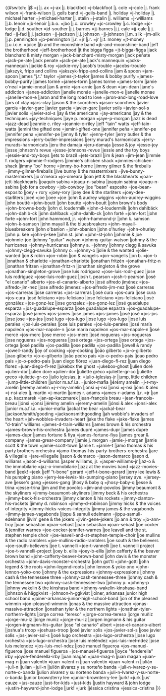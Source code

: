 <noinclude>
{{notice|This is a subtemplate of BillboardDecode, and should not be called directly}}</noinclude><includeonly>{{#switch:{{lc:{{{1}}}}}
|j$ =j
|j. ax =j-ax
|j. blackfoot =j-blackfoot
|j. cole =j-cole
|j. frank wilson =j-frank-wilson
|j. geils band =j-geils-band
|j. holiday =j-holiday
|j. michael harter =j-michael-harter
|j. stalin =j-stalin
|j. williams =j-williams
|j.b. lenoir =jb-lenoir
|j.b.o. =jbo
|j.c. crowley =jc-crowley
|j.c. lodge =jc-lodge
|j.d. souther =jd-souther
|j.j. barnes =jj-barnes
|j.j. cale =jj-cale
|j.j. fad =jj-fad
|j.j. jackson =jj-jackson
|j.j. johnson =jj-johnson
|j.m. silk =jm-silk
|j.p. pennington =jp-pennington
|j.r. =jr
|j.r. =jr
|j.t. money =jt-money
|j.u.i.c.e. =juice
|jb and the moonshine band =jb-and-moonshine-band
|jeff the brotherhood =jeff-brotherhood
|jt the bigga figga =jt-bigga-figga
|jack blanchard & misty morgan =jack-blanchard-misty-morgan
|jack peñate =jack-pe-ate
|jack penate =jack-pe-ate
|jack's mannequin =jacks-mannequin
|jackie & roy =jackie-roy
|jacob's trouble =jacobs-trouble
|jakszyk, fripp and collins =jakszyk-fripp-and-collins
|jam & spoon =jam-spoon
|james "j.t." taylor =james-jt-taylor
|james & bobby purify =james-bobby-purify
|james tormé =james-torm
|james torme =james-torm
|jamie o'neal =jamie-oneal
|jan & arnie =jan-arnie
|jan & dean =jan-dean
|jane's addiction =janes-addiction
|janelle monáe =janelle-mon-e
|janelle monae =janelle-mon-e
|jaron and the long road to love =jaron-and-long-road-love
|jars of clay =jars-clay
|jason & the scorchers =jason-scorchers
|javier garcía =javier-garc
|javier garcia =javier-garc
|javier solís =javier-sol-s
|javier solis =javier-sol-s
|jay & the americans =jay-americans
|jay & the techniques =jay-techniques
|jaye p. morgan =jaye-p-morgan
|jazz is dead =jazz-dead
|jeannie c. riley =jeannie-c-riley
|jeff "tain" watts =jeff-tain-watts
|jemini the gifted one =jemini-gifted-one
|jennifer peña =jennifer-pe
|jennifer pena =jennifer-pe
|jenny & tyler =jenny-tyler
|jerry butler & the impressions =jerry-butler-impressions
|jerry murad's harmonicats =jerry-murads-harmonicats
|jeru the damaja =jeru-damaja
|jesse & joy =jesse-joy
|jesse johnson's revue =jesse-johnsons-revue
|jessie and the toy boys =jessie-and-toy-boys
|jets to brazil =jets-brazil
|jim & jean =jim-jean
|jimmie f. rodgers =jimmie-f-rodgers
|jimmie's chicken shack =jimmies-chicken-shack
|jimmy "bo" horne =jimmy-bo-horne
|jimmy gilmer & the fireballs =jimmy-gilmer-fireballs
|jive bunny & the mastermixers =jive-bunny-mastermixers
|jo o'meara =jo-omeara
|joan jett & the blackhearts =joan-jett-blackhearts
|joaquín sabina =joaqu-n-sabina
|joaquin sabina =joaqu-n-sabina
|job for a cowboy =job-cowboy
|joe "bean" esposito =joe-bean-esposito
|joey + rory =joey-rory
|joey dee & the starliters =joey-dee-starliters
|joeé =joe
|joee =joe
|john & audrey wiggins =john-audrey-wiggins
|john boutté =john-boutt
|john boutte =john-boutt
|john brown's body =john-browns-body
|john d. loudermilk =john-d-loudermilk
|john dahlbäck =john-dahlb-ck
|john dahlback =john-dahlb-ck
|john forté =john-fort
|john forte =john-fort
|john hammond, jr. =john-hammond-jr
|john k. samson =john-k-samson
|john mayall & the bluesbreakers =john-mayall-bluesbreakers
|john o'banion =john-obanion
|john o'hurley =john-ohurley
|john p. kee =john-p-kee
|john st. john =john-st-john
|johnnie & joe =johnnie-joe
|johnny "guitar" watson =johnny-guitar-watson
|johnny & the hurricanes =johnny-hurricanes
|johnny a. =johnny
|johnny clegg & savuka =johnny-clegg-savuka
|johnny o. =johnny-o
|jolie & the wanted =jolie-wanted
|jon & robin =jon-robin
|jon & vangelis =jon-vangelis
|jon b. =jon-b
|jonathan & charlotte =jonathan-charlotte
|jonathan fritzén =jonathan-fritz-n
|jonathan fritzen =jonathan-fritz-n
|jonathan singleton & the grove =jonathan-singleton-grove
|jose luis rodríguez =jose-luis-rodr-guez
|jose luis rodriguez =jose-luis-rodr-guez
|josh t. pearson =josh-t-pearson
|josé "el canario" alberto =jos-el-canario-alberto
|josé alfredo jiménez =jos-alfredo-jim-nez
|jose alfredo jimenez =jos-alfredo-jim-nez
|josé carreras =jos-carreras
|jose carreras =jos-carreras
|josé cura =jos-cura
|jose cura =jos-cura
|josé feliciano =jos-feliciano
|jose feliciano =jos-feliciano
|josé gonzález =jos-gonz-lez
|jose gonzalez =jos-gonz-lez
|josé guadalupe esparza =jos-guadalupe-esparza
|jose guadalupe esparza =jos-guadalupe-esparza
|josé james =jos-james
|jose james =jos-james
|josé josé =jos-jos
|jose jose =jos-jos
|josé lugo =jos-lugo
|jose lugo =jos-lugo
|josé luis perales =jos-luis-perales
|jose luis perales =jos-luis-perales
|josé maría napoleón =jos-mar-napole-n
|jose maria napoleon =jos-mar-napole-n
|josé mercé =jos-merc
|jose merce =jos-merc
|josé nogueras =jos-nogueras
|jose nogueras =jos-nogueras
|josé ortega =jos-ortega
|jose ortega =jos-ortega
|josé padilla =jos-padilla
|jose padilla =jos-padilla
|jowell & randy =jowell-randy
|joy of cooking =joy-cooking
|joão gilberto =jo-o-gilberto
|joao gilberto =jo-o-gilberto
|joão pedro pais =jo-o-pedro-pais
|joao pedro pais =jo-o-pedro-pais
|juan diego flórez =juan-diego-fl-rez
|juan diego florez =juan-diego-fl-rez
|jukebox the ghost =jukebox-ghost
|julien doré =julien-dor
|julien dore =julien-dor
|juliette gréco =juliette-gr-co
|juliette greco =juliette-gr-co
|julio iglesias, jr. =julio-iglesias-jr
|jump, little children =jump-little-children
|junior m.a.f.i.a. =junior-mafia
|jérémy amelin =j-r-my-amelin
|jeremy amelin =j-r-my-amelin
|jónsi =j-nsi
|jonsi =j-nsi
|jónsi & alex =j-nsi-alex
|j. martin =j-martin
|james r. adams =james-r-adams
|j.r. =jr
|jan a.p. kaczmarek =jan-ap-kaczmarek
|jean-françois breau =jean-francois-breau
|jónsi =jonsi
|jérémy amelin =jeremy-amelin
|jónsi & alex =jonsi-alex
|junior m.a.f.i.a. =junior-mafia
|jackal the bear =jackal-bear
|jackson/smith/gooding =jacksonsmithgooding
|jah wobble's invaders of the heart =jah-wobbles-invaders-heart
|jake the flake =jake-flake
|james "d-train" williams =james-d-train-williams
|james brown & his orchestra =james-brown-his-orchestra
|james dupré =james-dupr
|james dupre =james-dupr
|james fortune & fiya =james-fortune-fiya
|james grear & company =james-grear-company
|jamie j. morgan =jamie-j-morgan
|jamie scott & the town =jamie-scott-town
|jamie t. =jamie-t
|jamo thomas & his party brothers orchestra =jamo-thomas-his-party-brothers-orchestra
|jare & villegalle =jare-villegalle
|jason & demarco =jason-demarco
|jason d. williams =jason-d-williams
|jasper williams, jr. =jasper-williams-jr
|jaz-o & the immobilarie =jaz-o-immobilarie
|jazz at the movies band =jazz-movies-band
|jeek! =jeek
|jeff "t-bone" gerard =jeff-t-bone-gerard
|jerry lee lewis & his pumping piano =jerry-lee-lewis-his-pumping-piano
|jersey ave. =jersey-ave
|jesse's gang =jesses-gang
|jhosy & baby q =jhosy-baby-q
|jesse & trina =jesse-trina
|jim and the povolos =jim-and-povolos
|jimmy beaumont & the skyliners =jimmy-beaumont-skyliners
|jimmy beck & his orchestra =jimmy-beck-his-orchestra
|jimmy clanton & his rockets =jimmy-clanton-his-rockets
|jimmy d. robinson =jimmy-d-robinson
|jimmy hicks & the voices of integrity =jimmy-hicks-voices-integrity
|jimmy james & the vagabonds =jimmy-james-vagabonds
|jippu & samuli edelmann =jippu-samuli-edelmann
|jivin' gene & the jokers =jivin-gene-jokers
|jo ann & troy =jo-ann-troy
|joan sebastían =joan-sebast
|joan sebastian =joan-sebast
|joe cocker & jennifer warnes =joe-cocker-jennifer-warnes
|joe leavell and the st. stephen temple choir =joe-leavell-and-st-stephen-temple-choir
|joe mullins & the radio ramblers =joe-mullins-radio-ramblers
|joe south & the believers =joe-south-believers
|joe t. vannelli =joe-t-vannelli
|joe t. vannelli project =joe-t-vannelli-project
|joey b. ellis =joey-b-ellis
|john cafferty & the beaver brown band =john-cafferty-beaver-brown-band
|john davis & the monster orchestra =john-davis-monster-orchestra
|john got'ti =john-gotti
|john legend & the roots =john-legend-roots
|john lennon & yoko ono =john-lennon-yoko-ono
|johnny & the expressions =johnny-expressions
|johnny cash & the tennessee three =johnny-cash-tennessee-three
|johnny cash & the tennessee two =johnny-cash-tennessee-two
|johnny p. =johnny-p
|johnny wakelin & the kinshasa band =johnny-wakelin-kinshasa-band
|johnson & häggkvist =johnson-h-ggkvist
|joiner, arkansas junior high school band =joiner-arkansas-junior-high-school-band
|jon of the pleased wimmin =jon-pleased-wimmin
|jonas & the massive attraction =jonas-massive-attraction
|jonathan tyler & the northern lights =jonathan-tyler-northern-lights
|jorge correa "tereso" =jorge-correa-tereso
|jorge muñiz =jorge-mu-iz
|jorge muniz =jorge-mu-iz
|jorgen ingmann & his guitar =jorgen-ingmann-his-guitar
|jose "el canario" albert =jose-el-canario-albert
|joshua's troop =joshuas-troop
|josé javier solís =jos-javier-sol-s
|jose javier solis =jos-javier-sol-s
|josé lugo orchestra =jos-lugo-orchestra
|jose lugo orchestra =jos-lugo-orchestra
|josé luis meléndez =jos-luis-mel-ndez
|jose luis melendez =jos-luis-mel-ndez
|josé manuel figueroa =jos-manuel-figueroa
|jose manuel figueroa =jos-manuel-figueroa
|joyce "fenderella" irby =joyce-fenderella-irby
|juan magán =juan-mag-n
|juan magan =juan-mag-n
|juan valentín =juan-valent-n
|juan valentin =juan-valent-n
|julián =juli-n
|julian =juli-n
|julión álvarez y su norteño banda =juli-n-lvarez-y-su-norte-o-banda
|julion alvarez y su norteno banda =juli-n-lvarez-y-su-norte-o-banda
|junior brown/terry lee =junior-brownterry-lee
|jurk! =jurk
|jus' cauze =jus-cauze
|just-for-kids =just-kids
|justin hayward & john lodge =justin-hayward-john-lodge
|jurk! =jurk
|jéssica cristina =jessica-cristina
|{{urlencode:{{{1}}}}}}}</includeonly>